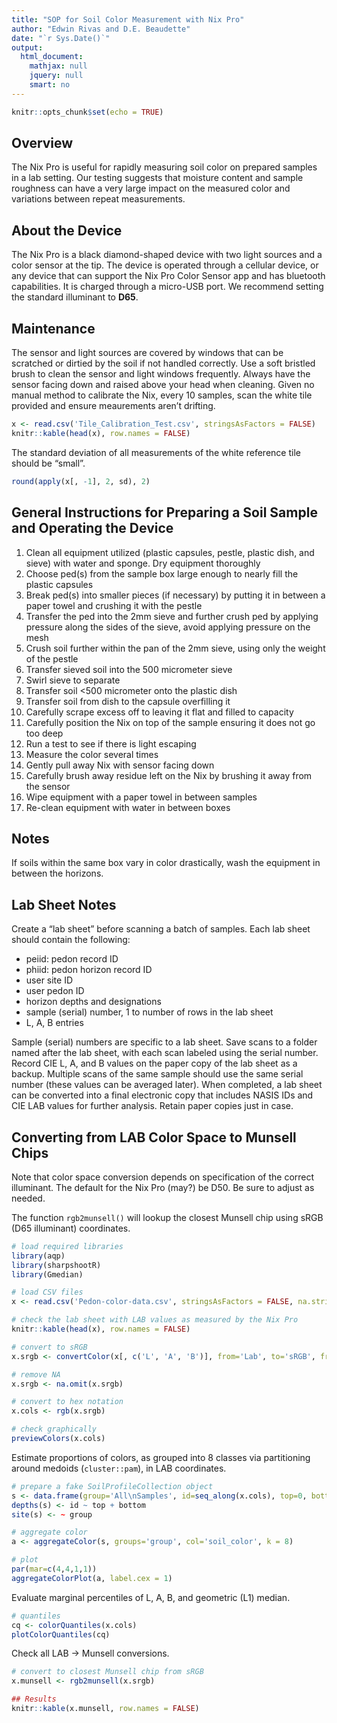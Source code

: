 ```yaml
---
title: "SOP for Soil Color Measurement with Nix Pro"
author: "Edwin Rivas and D.E. Beaudette"
date: "`r Sys.Date()`"
output:
  html_document:
    mathjax: null
    jquery: null
    smart: no
---
```


```r
knitr::opts_chunk$set(echo = TRUE)
```

## Overview

The Nix Pro is useful for rapidly measuring soil color on prepared samples in a lab setting. Our testing suggests that moisture content and sample roughness can have a very large impact on the measured color and variations between repeat measurements.


## About the Device

The Nix Pro is a black diamond-shaped device with two light sources and a color sensor at the tip. The device is operated through a cellular device, or any device that can support the Nix Pro Color Sensor app and has bluetooth capabilities. It is charged through a micro-USB port. We recommend setting the standard illuminant to **D65**.

## Maintenance

The sensor and light sources are covered by windows that can be scratched or dirtied by the soil if not handled correctly. Use a soft bristled brush to clean the sensor and light windows frequently. Always have the sensor facing down and raised above your head when cleaning. Given no manual method to calibrate the Nix, every 10 samples, scan the white tile provided and ensure meaurements aren't drifting.

```r
x <- read.csv('Tile_Calibration_Test.csv', stringsAsFactors = FALSE)
knitr::kable(head(x), row.names = FALSE)
```

The standard deviation of all measurements of the white reference tile should be "small".
```r
round(apply(x[, -1], 2, sd), 2)
```

## General Instructions for Preparing a Soil Sample and Operating the Device

1. Clean all equipment utilized (plastic capsules, pestle, plastic dish, and sieve) with water and sponge. Dry equipment thoroughly
2. Choose ped(s) from the sample box large enough to nearly fill the plastic capsules
3. Break ped(s) into smaller pieces (if necessary) by putting it in between a paper towel and crushing it with the pestle
4. Transfer the ped into the 2mm sieve and further crush ped by applying pressure along the sides of the sieve, avoid applying pressure on the mesh
5. Crush soil further within the pan of the 2mm sieve, using only the weight of the pestle
6. Transfer sieved soil into the 500 micrometer sieve
7. Swirl sieve to separate
8. Transfer soil <500 micrometer onto the plastic dish
9. Transfer soil from dish to the capsule overfilling it
10. Carefully scrape excess off to leaving it flat and filled to capacity
11. Carefully position the Nix on top of the sample ensuring it does not go too deep
12. Run a test to see if there is light escaping
13. Measure the color several times
14. Gently pull away Nix with sensor facing down
15. Carefully brush away residue left on the Nix by brushing it away from the sensor 
16. Wipe equipment with a paper towel in between samples 
17. Re-clean equipment with water in between boxes

## Notes

If soils within the same box vary in color drastically, wash the equipment in between the horizons.

## Lab Sheet Notes
Create a "lab sheet" before scanning a batch of samples. Each lab sheet should contain the following:

 * peiid: pedon record ID
 * phiid: pedon horizon record ID
 * user site ID
 * user pedon ID
 * horizon depths and designations
 * sample (serial) number, 1 to number of rows in the lab sheet
 * L, A, B entries
 
Sample (serial) numbers are specific to a lab sheet. Save scans to a folder named after the lab sheet, with each scan labeled using the serial number. Record CIE L, A, and B values on the paper copy of the lab sheet as a backup. Multiple scans of the same sample should use the same serial number (these values can be averaged later). When completed, a lab sheet can be converted into a final electronic copy that includes NASIS IDs and CIE LAB values for further analysis. Retain paper copies just in case.


## Converting from LAB Color Space to Munsell Chips
Note that color space conversion depends on specification of the correct illuminant. The default for the Nix Pro (may?) be D50. Be sure to adjust as needed.

The function `rgb2munsell()` will lookup the closest Munsell chip using sRGB (D65 illuminant) coordinates. 

```r
# load required libraries
library(aqp)
library(sharpshootR)
library(Gmedian)

# load CSV files  
x <- read.csv('Pedon-color-data.csv', stringsAsFactors = FALSE, na.strings = '-')

# check the lab sheet with LAB values as measured by the Nix Pro
knitr::kable(head(x), row.names = FALSE)

# convert to sRGB
x.srgb <- convertColor(x[, c('L', 'A', 'B')], from='Lab', to='sRGB', from.ref.white = 'D65')

# remove NA
x.srgb <- na.omit(x.srgb)

# convert to hex notation
x.cols <- rgb(x.srgb)

# check graphically
previewColors(x.cols)
```


Estimate proportions of colors, as grouped into 8 classes via partitioning around medoids (`cluster::pam`), in LAB coordinates.
```r
# prepare a fake SoilProfileCollection object
s <- data.frame(group='All\nSamples', id=seq_along(x.cols), top=0, bottom=1, soil_color=x.cols, stringsAsFactors = FALSE)
depths(s) <- id ~ top + bottom
site(s) <- ~ group

# aggregate color
a <- aggregateColor(s, groups='group', col='soil_color', k = 8)

# plot
par(mar=c(4,4,1,1))
aggregateColorPlot(a, label.cex = 1)
```


Evaluate marginal percentiles of L, A, B, and geometric (L1) median.
```r
# quantiles
cq <- colorQuantiles(x.cols)
plotColorQuantiles(cq)
```


Check all LAB &rarr; Munsell conversions.
```r
# convert to closest Munsell chip from sRGB
x.munsell <- rgb2munsell(x.srgb)

## Results
knitr::kable(x.munsell, row.names = FALSE)
```



